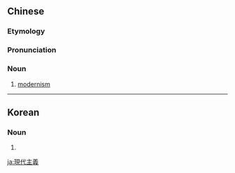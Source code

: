 {{also|现代主义}}
==Chinese==
{{zh-forms|s=现代主义|type=22}}
{{wikipedia|lang=zh|現代主義}}

===Etymology===
{{zh-compound|現代|主義|modern|doctrin, -ism}}

===Pronunciation===
{{zh-pron
|m=xiàndàizhǔyì
|cat=n
}}

===Noun===
{{zh-noun}}

# [[modernism]]

----

==Korean==
{{ko-hanjatab|現|代|主|義}}

===Noun===
{{ko-noun|rv=hyeondaejuui|hangeul=현대주의}}

# {{hanja form of|현대주의|[[modernism]]}}

[[ja:現代主義]]